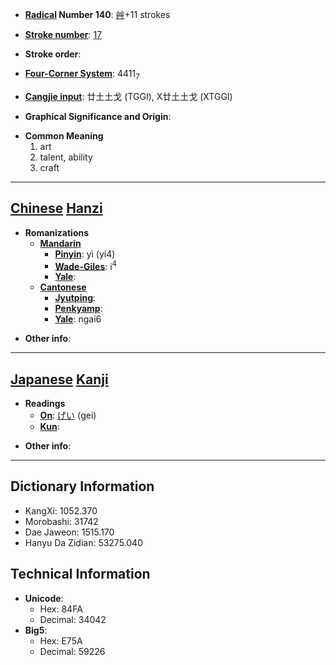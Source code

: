 * '''[[Wiktionary:Chinese radical index| Radical]] Number 140''': [[Wiktionary:Chinese radical index 艸|艸]]+11 strokes

* '''[[Wiktionary:Chinese total strokes index|Stroke number]]''': [[Wiktionary:Chinese total strokes index 17|17]]

* '''Stroke order''': 

* '''[[Wiktionary:Chinese four corner index|Four-Corner System]]''': 4411<sub>7</sub>

* '''[[Wiktionary:Chinese Cangjie index|Cangjie input]]''': 廿土土戈 (TGGI), X廿土土戈 (XTGGI)

* '''Graphical Significance and Origin''': 

* '''Common Meaning'''
*#art
*# talent, ability
*# craft


----

== [[Chinese]] [[Hanzi]] ==

* '''Romanizations'''
** '''[[Mandarin]]'''
*** '''[[Pinyin]]''': yì (yi4)
*** '''[[Wade-Giles]]''': i<sup>4</sup>
*** '''[[Yale]]''': 
** '''[[Cantonese]]'''
*** '''[[Jyutping]]''':
*** '''[[Penkyamp]]''': 
*** '''[[Yale]]''': ngai6

* '''Other info''': 

----

== [[Japanese]] [[Kanji]] ==

* '''Readings'''
** '''[[On]]''': [[げい]] (gei)
** '''[[Kun]]''': 

* '''Other info''':  

----

== Dictionary Information ==

* KangXi: 1052.370
* Morobashi: 31742
* Dae Jaweon: 1515.170
* Hanyu Da Zidian: 53275.040

== Technical Information ==

* '''Unicode''':
** Hex: 84FA
** Decimal: 34042
* '''Big5''':
** Hex: E75A
** Decimal: 59226